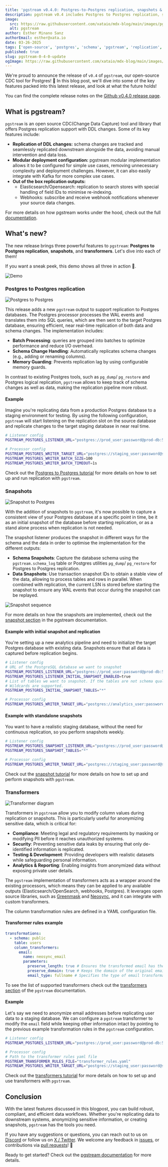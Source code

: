 ```yaml
---
title: 'pgstream v0.4.0: Postgres-to-Postgres replication, snapshots & transformations'
description: pgstream v0.4 includes Postgres to Postgres replication, snapshots and transformations.
image:
  src: https://raw.githubusercontent.com/xataio/mdx-blog/main/images/pgstream/update-on-pgstream@2x.png
  alt: pgstream
author: Esther Minano Sanz
authorEmail: esther@xata.io
date: 03-26-2025
tags: ['open-source', 'postgres', 'schema', 'pgstream', 'replication', 'transformers', 'snapshots', 'oss']
published: true
slug: pgstream-0-4-0-update
ogImage: https://raw.githubusercontent.com/xataio/mdx-blog/main/images/pgstream/update-on-pgstream@2x.png
---
```


We're proud to announce the release of `v0.4` of `pgstream`, our open-source CDC tool for Postgres! 🚀 In this blog post, we'll dive into some of the key features packed into this latest release, and look at what the future holds!

You can find the complete release notes on the [Github v0.4.0 release page](https://github.com/xataio/pgstream/releases/tag/v0.4.0).

## What is pgstream?

`pgstream` is an open source CDC(Change Data Capture) tool and library that offers Postgres replication support with DDL changes. Some of its key features include:

- **Replication of DDL changes:** schema changes are tracked and seamlessly replicated downstream alongside the data, avoiding manual intervention and data loss.
- **Modular deployment configuration:** pgstream modular implementation allows it to be configured for simple use cases, removing unnecessary complexity and deployment challenges. However, it can also easily integrate with Kafka for more complex use cases.
- **Out of the box replication outputs:**
  - Elasticsearch/Opensearch: replication to search stores with special handling of field IDs to minimise re-indexing.
  - Webhooks: subscribe and receive webhook notifications whenever your source data changes.

For more details on how pgstream works under the hood, check out the full [documentation](https://github.com/xataio/pgstream/blob/main/docs/README.md).

## What's new?

The new release brings three powerful features to `pgstream`: **Postgres to Postgres replication**, **snapshots**, and **transformers**. Let's dive into each of them!

If you want a sneak peek, this demo shows all three in action 💪.

![Demo](/images/pgstream/pgstream_v0-4-0.gif)

### Postgres to Postgres replication

![Postgres to Postgres](/images/pgstream/pgstream_tutorial_pg2pg.svg)

This release adds a new `pgstream` output to support replication to Postgres databases. The Postgres processor processes the WAL events and translates them into SQL queries, which are then sent to the target Postgres database, ensuring efficient, near real-time replication of both data and schema changes. The implementation includes:

- **Batch Processing**: queries are grouped into batches to optimize performance and reduce I/O overhead.
- **Schema Change Handling**: Automatically replicates schema changes (e.g., adding or renaming columns).
- **Memory Guarding**: Prevents replication lag by using configurable memory guards.

In contrast to existing Postgres tools, such as `pg_dump`/ `pg_restore` and Postgres logical replication, `pgstream` allows to keep track of schema changes as well as data, making the replication pipeline more robust.

#### Example

Imagine you're replicating data from a production Postgres database to a staging environment for testing. By using the following configuration, `pgstream` will start listening on the replication slot on the source database and replicate changes to the target staging database in near real time.

```sh
# Listener config
PGSTREAM_POSTGRES_LISTENER_URL="postgres://prod_user:password@prod-db:5432/prod"

# Processor config
PGSTREAM_POSTGRES_WRITER_TARGET_URL="postgres://staging_user:password@staging-db:5432/staging"
PGSTREAM_POSTGRES_WRITER_BATCH_SIZE=100
PGSTREAM_POSTGRES_WRITER_BATCH_TIMEOUT=1s
```

Check out the [Postgres to Postgres tutorial](https://github.com/xataio/pgstream/blob/main/docs/tutorials/postgres_to_postgres.md#-postgresql-replication-to-postgresql-) for more details on how to set up and run replication with `pgstream`.

### Snapshots

![Snapshot to Postgres](/images/pgstream/pgstream_tutorial_snapshot2pg.svg)

With the addition of snapshots to `pgstream`, it's now possible to capture a consistent view of your Postgres database at a specific point in time, be it as an initial snapshot of the database before starting replication, or as a stand alone process when replication is not needed.

The snapshot listener produces the snapshot in different ways for the schema and the data in order to optimise the implementation for the different outputs:

- **Schema Snapshots**: Capture the database schema using the `pgstream.schema_log` table or Postgres utilities `pg_dump`/ `pg_restore` for Postgres to Postgres replication.
- **Data Snapshots**: Use transaction snapshot IDs to obtain a stable view of the data, allowing to process tables and rows in parallel. When combined with replication, the current LSN is stored before starting the snapshot to ensure any WAL events that occur during the snapshot can be replayed.

![Snapshot sequence](/images/pgstream/pgstream_snapshot_sequence.svg)

For more details on how the snapshots are implemented, check out the [snapshot section](https://github.com/xataio/pgstream/tree/main/docs#snapshots) in the pgstream documentation.

#### Example with initial snapshot and replication

You're setting up a new analytics pipeline and need to initialize the target Postgres database with existing data. Snapshots ensure that all data is captured before replication begins.

```sh
# Listener config
# URL of the PostgreSQL database we want to snapshot
PGSTREAM_POSTGRES_LISTENER_URL="postgres://prod_user:password@prod-db:5432/prod"
PGSTREAM_POSTGRES_LISTENER_INITIAL_SNAPSHOT_ENABLED=true
# List of tables we want to snapshot. If the tables are not schema qualified, the public schema will be assumed.
# Wildcards are supported.
PGSTREAM_POSTGRES_INITIAL_SNAPSHOT_TABLES="*"

# Processor config
PGSTREAM_POSTGRES_WRITER_TARGET_URL="postgres://analytics_user:password@analytics-db:5432/analytics"
```

#### Example with standalone snapshots

You want to have a realistic staging database, without the need for continuous replication, so you perform snapshots weekly.

```bash
# Listener config
PGSTREAM_POSTGRES_SNAPSHOT_LISTENER_URL="postgres://prod_user:password@prod-db:5432/prod"
PGSTREAM_POSTGRES_SNAPSHOT_TABLES="*"

# Processor config
PGSTREAM_POSTGRES_WRITER_TARGET_URL="postgres://staging_user:password@staging-db:5432/staging"
```

Check out the [snapshot tutorial](https://github.com/xataio/pgstream/blob/main/docs/tutorials/postgres_snapshot.md#-postgresql-snapshot-) for more details on how to set up and perform snapshots with `pgstream`.

### Transformers

![Transformer diagram](/images/pgstream/pgstream_transformer_diagram.svg)

Transformers in `pgstream` allow you to modify column values during replication or snapshots. This is particularly useful for anonymizing sensitive data, which is critical for:

- **Compliance**: Meeting legal and regulatory requirements by masking or modifying PII before it reaches unauthorized systems.
- **Security**: Preventing sensitive data leaks by ensuring that only de-identified information is replicated.
- **Testing & Development**: Providing developers with realistic datasets while safeguarding personal information.
- **Analytics & Reporting**: Enabling insights from anonymized data without exposing private user details.

The `pgstream` implementation of transformers acts as a wrapper around the existing processors, which means they can be applied to any available outputs (Elasticsearch/OpenSearch, webhooks, Postgres). It leverages open source libraries, such as [Greenmask](https://github.com/GreenmaskIO/greenmask) and [Neosync](https://github.com/nucleuscloud/neosync), and it can integrate with custom transformers.

The column transformation rules are defined in a YAML configuration file.

#### Transformer rules example

```yaml
transformations:
  - schema: public
    table: users
    column_transformers:
      email:
        name: neosync_email
        parameters:
          preserve_length: true # Ensures the transformed email has the same length as the original.
          preserve_domain: true # Keeps the domain of the original email intact.
          email_type: fullname # Specifies the type of email transformation.
```

To see the list of supported transformers check out the [transformers section](https://github.com/xataio/pgstream/blob/main/docs/README.md#transformers) of the `pgstream` documentation.

#### Example

Let's say we need to anonymize email addresses before replicating user data to a staging database. We can configure a `pgstream` transformer to modify the `email` field while keeping other information intact by pointing to the previous example transformation rules in the `pgstream` configuration.

```bash
# Listener config
PGSTREAM_POSTGRES_LISTENER_URL="postgres://prod_user:password@prod-db:5432/prod"

# Processor config
# Path to the transformer rules yaml file
PGSTREAM_TRANSFORMER_RULES_FILE="transformer_rules.yaml"
PGSTREAM_POSTGRES_WRITER_TARGET_URL="postgres://staging_user:password@staging-db:5432/staging"
```

Check out the [transformers tutorial](https://github.com/xataio/pgstream/blob/main/docs/tutorials/postgres_transformer.md#-postgresql-replication-with-transformers-) for more details on how to set up and use transformers with `pgstream`.

## Conclusion

With the latest features discussed in this blogpost, you can build robust, compliant, and efficient data workflows. Whether you're replicating data to downstream systems, anonymizing sensitive information, or creating snapshots, `pgstream` has the tools you need.

If you have any suggestions or questions, you can reach out to us on [Discord](https://xata.io/discord) or follow us on [X / Twitter](https://twitter.com/xata). We welcome any feedback in [issues](https://github.com/xataio/pgstream/issues), or contributions via [pull requests](https://github.com/xataio/pgstream/pulls)! 💜

Ready to get started? Check out the [pgstream documentation](https://github.com/xataio/pgstream) for more details.

